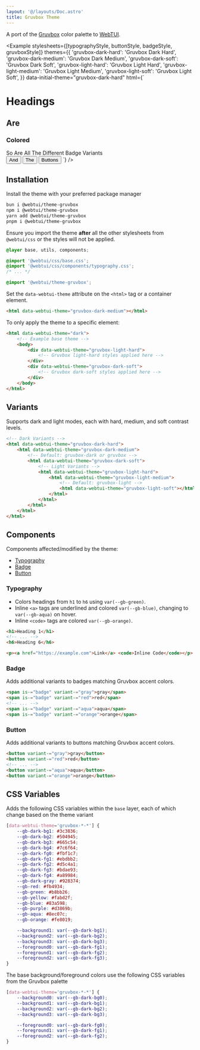 ```yaml
---
layout: '@/layouts/Doc.astro'
title: Gruvbox Theme
---
```



A port of the [Gruvbox](https://github.com/morhetz/gruvbox) color palette to [WebTUI](https://github.com/webtui/webtui).

<Example
    stylesheets={[typographyStyle, buttonStyle, badgeStyle, gruvboxStyle]}
    themes={{
        'gruvbox-dark-hard': 'Gruvbox Dark Hard',
        'gruvbox-dark-medium': 'Gruvbox Dark Medium',
        'gruvbox-dark-soft': 'Gruvbox Dark Soft',
        'gruvbox-light-hard': 'Gruvbox Light Hard',
        'gruvbox-light-medium': 'Gruvbox Light Medium',
        'gruvbox-light-soft': 'Gruvbox Light Soft',
    }}
    data-initial-theme="gruvbox-dark-hard"
    html={`
<h1>Headings</h1>
<h2>Are</h2>
<h3>Colored</h3>
<span is-="badge" variant-="red">So</span>
<span is-="badge" variant-="green">Are</span>
<span is-="badge" variant-="yellow">All</span>
<span is-="badge" variant-="blue">The</span>
<span is-="badge" variant-="purple">Different</span>
<span is-="badge" variant-="aqua">Badge</span>
<span is-="badge" variant-="orange">Variants</span><br/>
<button variant-="green">And</button>
<button variant-="orange">The</button>
<button variant-="yellow">Buttons</button>
`}
/>

## Installation

Install the theme with your preferred package manager

```bash
bun i @webtui/theme-gruvbox
npm i @webtui/theme-gruvbox
yarn add @webtui/theme-gruvbox
pnpm i @webtui/theme-gruvbox
```

Ensure you import the theme **after** all the other stylesheets from `@webtui/css` or the styles will not be applied.

```css
@layer base, utils, components;

@import '@webtui/css/base.css';
@import '@webtui/css/components/typography.css';
/* ... */

@import '@webtui/theme-gruvbox';
```

Set the `data-webtui-theme` attribute on the `<html>` tag or a container element.

```html
<html data-webtui-theme="gruvbox-dark-medium"></html>
```

To only apply the theme to a specific element:

```html
<html data-webtui-theme="dark">
    <!-- Example base theme -->
    <body>
        <div data-webtui-theme="gruvbox-light-hard">
            <!-- Gruvbox light-hard styles applied here -->
        </div>
        <div data-webtui-theme="gruvbox-dark-soft">
            <!-- Gruvbox dark-soft styles applied here -->
        </div>
    </body>
</html>
```

## Variants

Supports dark and light modes, each with hard, medium, and soft contrast levels.

```html
<!-- Dark Variants -->
<html data-webtui-theme="gruvbox-dark-hard">
    <html data-webtui-theme="gruvbox-dark-medium">
        <!-- Default: gruvbox-dark or gruvbox -->
        <html data-webtui-theme="gruvbox-dark-soft">
            <!-- Light Variants -->
            <html data-webtui-theme="gruvbox-light-hard">
                <html data-webtui-theme="gruvbox-light-medium">
                    <!-- Default: gruvbox-light -->
                    <html data-webtui-theme="gruvbox-light-soft"></html>
                </html>
            </html>
        </html>
    </html>
</html>
```

## Components

Components affected/modified by the theme:

- [Typography](#typography)
- [Badge](#badge)
- [Button](#button)

### Typography

- Colors headings from `h1` to `h6` using `var(--gb-green)`.
- Inline `<a>` tags are underlined and colored `var(--gb-blue)`, changing to `var(--gb-aqua)` on hover.
- Inline `<code>` tags are colored `var(--gb-orange)`.

```html
<h1>Heading 1</h1>
<!-- ... -->
<h6>Heading 6</h6>

<p><a href="https://example.com">Link</a> <code>Inline Code</code></p>
```

### Badge

Adds additional variants to badges matching Gruvbox accent colors.

```html
<span is-="badge" variant-="gray">gray</span>
<span is-="badge" variant-="red">red</span>
<!-- ... -->
<span is-="badge" variant-="aqua">aqua</span>
<span is-="badge" variant-="orange">orange</span>
```

### Button

Adds additional variants to buttons matching Gruvbox accent colors.

```html
<button variant-="gray">gray</button>
<button variant-="red">red</button>
<!-- ... -->
<button variant-="aqua">aqua</button>
<button variant-="orange">orange</button>
```

## CSS Variables

Adds the following CSS variables within the `base` layer, each of which change based on the theme variant

```css
[data-webtui-theme='gruvbox-*-*'] {
    --gb-dark-bg1: #3c3836;
    --gb-dark-bg2: #504945;
    --gb-dark-bg3: #665c54;
    --gb-dark-bg4: #7c6f64;
    --gb-dark-fg0: #fbf1c7;
    --gb-dark-fg1: #ebdbb2;
    --gb-dark-fg2: #d5c4a1;
    --gb-dark-fg3: #bdae93;
    --gb-dark-fg4: #a89984;
    --gb-dark-gray: #928374;
    --gb-red: #fb4934;
    --gb-green: #b8bb26;
    --gb-yellow: #fabd2f;
    --gb-blue: #83a598;
    --gb-purple: #d3869b;
    --gb-aqua: #8ec07c;
    --gb-orange: #fe8019;

    --background1: var(--gb-dark-bg1);
    --background2: var(--gb-dark-bg2);
    --background3: var(--gb-dark-bg3);
    --foreground0: var(--gb-dark-fg1);
    --foreground1: var(--gb-dark-fg2);
    --foreground2: var(--gb-dark-fg3);
}
```

The base background/foreground colors use the following CSS variables from the Gruvbox palette

```css
[data-webtui-theme='gruvbox-*-*'] {
    --background0: var(--gb-dark-bg0);
    --background1: var(--gb-dark-bg1);
    --background2: var(--gb-dark-bg2);
    --background3: var(--gb-dark-bg3);

    --foreground0: var(--gb-dark-fg0);
    --foreground1: var(--gb-dark-fg1);
    --foreground2: var(--gb-dark-fg2);
}
```
